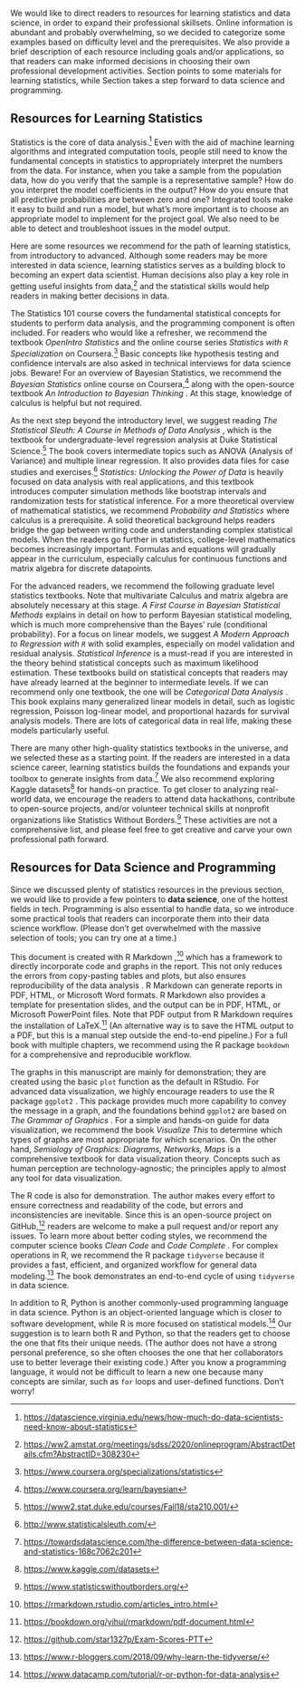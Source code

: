 We would like to direct readers to resources for learning statistics and data science, in order to expand their professional skillsets. Online information is abundant and probably overwhelming, so we decided to categorize some examples based on difficulty level and the prerequisites. We also provide a brief description of each resource including goals and/or applications, so that readers can make informed decisions in choosing their own professional development activities. Section \ref{learning-statistics} points to some materials for learning statistics, while Section \ref{learning-data-science} takes a step forward to data science and programming.  

## Resources for Learning Statistics {#learning-statistics}

Statistics is the core of data analysis.^[<https://datascience.virginia.edu/news/how-much-do-data-scientists-need-know-about-statistics>] Even with the aid of machine learning algorithms and integrated computation tools, people still need to know the fundamental concepts in statistics to appropriately interpret the numbers from the data. For instance, when you take a sample from the population data, how do you verify that the sample is a representative sample? How do you interpret the model coefficients in the output? How do you ensure that all predictive probabilities are between zero and one? Integrated tools make it easy to build and run a model, but what's more important is to choose an appropriate model to implement for the project goal. We also need to be able to detect and troubleshoot issues in the model output.  

Here are some resources we recommend for the path of learning statistics, from introductory to advanced. Although some readers may be more interested in data science, learning statistics serves as a building block to becoming an expert data scientist. Human decisions also play a key role in getting useful insights from data,^[<https://ww2.amstat.org/meetings/sdss/2020/onlineprogram/AbstractDetails.cfm?AbstractID=308230>] and the statistical skills would help readers in making better decisions in data.   

The Statistics 101 course covers the fundamental statistical concepts for students to perform data analysis, and the programming component is often included. For readers who would like a refresher, we recommend the textbook *OpenIntro Statistics* \cite{diez2019openintro} and the online course series *Statistics with `R` Specialization* on Coursera.^[<https://www.coursera.org/specializations/statistics>] Basic concepts like hypothesis testing and confidence intervals are also asked in technical interviews for data science jobs. Beware! For an overview of Bayesian Statistics, we recommend the *Bayesian Statistics* online course on Coursera,^[<https://www.coursera.org/learn/bayesian>] along with the open-source textbook *An Introduction to Bayesian Thinking* \cite{clyde2018bayesian101}. At this stage, knowledge of calculus is helpful but not required.  
  
As the next step beyond the introductory level, we suggest reading *The Statistical Sleuth: A Course in Methods of Data Analysis* \cite{ramsey2013statistical}, which is the textbook for undergraduate-level regression analysis at Duke Statistical Science.^[<https://www2.stat.duke.edu/courses/Fall18/sta210.001/>] The book covers intermediate topics such as ANOVA (Analysis of Variance) and multiple linear regression. It also provides data files for case studies and exercises.^[<http://www.statisticalsleuth.com/>] *Statistics: Unlocking the Power of Data* \cite{lock2020statistics} is heavily focused on data analysis with real applications, and this textbook introduces computer simulation methods like bootstrap intervals and randomization tests for statistical inference. For a more theoretical overview of mathematical statistics, we recommend *Probability and Statistics* \cite{degroot2012probability} where calculus is a prerequisite. A solid theoretical background helps readers bridge the gap between writing code and understanding complex statistical models. When the readers go further in statistics, college-level mathematics becomes increasingly important. Formulas and equations will gradually appear in the curriculum, especially calculus for continuous functions and matrix algebra for discrete datapoints.  

For the advanced readers, we recommend the following graduate level statistics textbooks. Note that multivariate Calculus and matrix algebra are absolutely necessary at this stage. *A First Course in Bayesian Statistical Methods* \cite{hoff2009first} explains in detail on how to perform Bayesian statistical modeling, which is much more comprehensive than the Bayes' rule (conditional probability). For a focus on linear models, we suggest *A Modern Approach to Regression with `R`* \cite{sheather2009modern} with solid examples, especially on model validation and residual analysis. *Statistical Inference* \cite{casella2021statistical} is a must-read if you are interested in the theory behind statistical concepts such as maximum likelihood estimation. These textbooks build on statistical concepts that readers may have already learned at the beginner to intermediate levels. If we can recommend only one textbook, the one will be *Categorical Data Analysis* \cite{agresti2003categorical}. This book explains many generalized linear models in detail, such as logistic regression, Poisson log-linear model, and proportional hazards for survival analysis models. There are lots of categorical data in real life, making these models particularly useful.  

There are many other high-quality statistics textbooks in the universe, and we selected these as a starting point. If the readers are interested in a data science career, learning statistics builds the foundations and expands your toolbox to generate insights from data.^[<https://towardsdatascience.com/the-difference-between-data-science-and-statistics-168c7062c201>] We also recommend exploring Kaggle datasets^[<https://www.kaggle.com/datasets>] for hands-on practice. To get closer to analyzing real-world data, we encourage the readers to attend data hackathons, contribute to open-source projects, and/or volunteer technical skills at nonprofit organizations like Statistics Without Borders.^[<https://www.statisticswithoutborders.org/>] These activities are not a comprehensive list, and please feel free to get creative and carve your own professional path forward.    

## Resources for Data Science and Programming {#learning-data-science}

Since we discussed plenty of statistics resources in the previous section, we would like to provide a few pointers to **data science**, one of the hottest fields in tech. Programming is also essential to handle data, so we introduce some practical tools that readers can incorporate them into their data science workflow. (Please don't get overwhelmed with the massive selection of tools; you can try one at a time.)  

This document is created with $\mathsf{R}$ Markdown \cite{r-markdown-pkg},^[<https://rmarkdown.rstudio.com/articles_intro.html>] which has a framework to directly incorporate code and graphs in the report. This not only reduces the errors from copy-pasting tables and plots, but also ensures reproducibility of the data analysis \cite{baumer2014r-markdown}. $\mathsf{R}$ Markdown can generate reports in PDF, HTML, or Microsoft Word formats. $\mathsf{R}$ Markdown also provides a template for presentation slides, and the output can be in PDF, HTML, or Microsoft PowerPoint files. Note that PDF output from $\mathsf{R}$ Markdown requires the installation of LaTeX.^[<https://bookdown.org/yihui/rmarkdown/pdf-document.html>] (An alternative way is to save the HTML output to a PDF, but this is a manual step outside the end-to-end pipeline.) For a full book with multiple chapters, we recommend using the $\mathsf{R}$ package `bookdown` \cite{r-bookdown} for a comprehensive and reproducible workflow.  

The graphs in this manuscript are mainly for demonstration; they are created using the basic `plot` function as the default in RStudio. For advanced data visualization, we highly encourage readers to use the $\mathsf{R}$ package `ggplot2` \cite{ggplot2}. This package provides much more capability to convey the message in a graph, and the foundations behind `ggplot2` are based on *The Grammar of Graphics* \cite{wilkinson2013grammar}. For a simple and hands-on guide for data visualization, we recommend the book *Visualize This* \cite{yau2011visualize} to determine which types of graphs are most appropriate for which scenarios. On the other hand, *Semiology of Graphics: Diagrams, Networks, Maps* \cite{bertin1983semiology} is a comprehensive textbook for data visualization theory. Concepts such as human perception are technology-agnostic; the principles apply to almost any tool for data visualization.     

The $\mathsf{R}$ code is also for demonstration. The author makes every effort to ensure correctness and readability of the code, but errors and inconsistencies are inevitable. Since this is an open-source project on GitHub,^[<https://github.com/star1327p/Exam-Scores-PTT>] readers are welcome to make a pull request and/or report any issues. To learn more about better coding styles, we recommend the computer science books *Clean Code* \cite{martin2009clean} and *Code Complete* \cite{mcconnell2004code}. For complex operations in $\mathsf{R}$, we recommend the $\mathsf{R}$ package `tidyverse` \cite{r-tidyverse} because it provides a fast, efficient, and organized workflow for general data modeling.^[<https://www.r-bloggers.com/2018/09/why-learn-the-tidyverse/>] The book \textit{$\mathsf{R}$ for Data Science: Import, Tidy, Transform, Visualize, and Model Data} \cite{wickham2016r} demonstrates an end-to-end cycle of using `tidyverse` in data science.  

In addition to $\mathsf{R}$, Python is another commonly-used programming language in data science. Python is an object-oriented language which is closer to software development, while $\mathsf{R}$ is more focused on statistical models.^[<https://www.datacamp.com/tutorial/r-or-python-for-data-analysis>] Our suggestion is to learn both $\mathsf{R}$ and Python, so that the readers get to choose the one that fits their unique needs. (The author does not have a strong personal preference, so she often chooses the one that her collaborators use to better leverage their existing code.) After you know a programming language, it would not be difficult to learn a new one because many concepts are similar, such as `for` loops and user-defined functions. Don't worry!  

